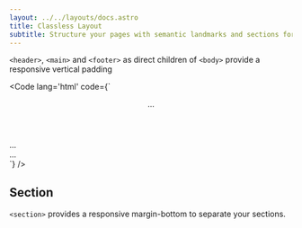 ```yaml
---
layout: ../../layouts/docs.astro
title: Classless Layout
subtitle: Structure your pages with semantic landmarks and sections for better accessibility and graceful spacings.
---
```


`<header>`, `<main>` and `<footer>` as direct children of `<body>` provide a responsive vertical padding

<Code 
  lang='html'
  code={`
<body>
  <header>...</header>
  <main>...</main>
  <footer>...</footer>
</body>`}
 />


## Section

`<section>` provides a responsive margin-bottom to separate your sections.

